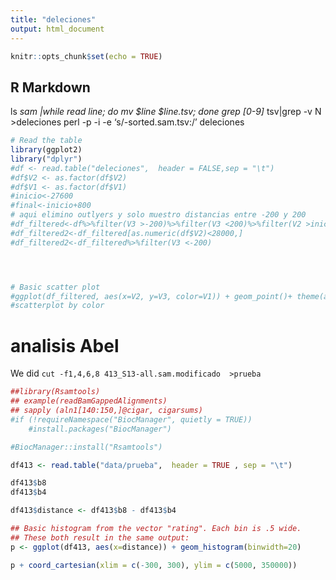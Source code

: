 ---
title: "deleciones"
output: html_document
---

```{r setup, include=FALSE}
knitr::opts_chunk$set(echo = TRUE)
```

## R Markdown
ls *sam |while read line; do  mv $line $line.tsv; done 
grep [0-9] *tsv|grep -v N >deleciones 
perl -p -i -e 's/-sorted.sam.tsv:/\t/' deleciones  

```{r}
# Read the table
library(ggplot2)
library("dplyr")
#df <- read.table("deleciones",  header = FALSE,sep = "\t")
#df$V2 <- as.factor(df$V2)
#df$V1 <- as.factor(df$V1)
#inicio<-27600
#final<-inicio+800
# aqui elimino outlyers y solo muestro distancias entre -200 y 200
#df_filtered<-df%>%filter(V3 >-200)%>%filter(V3 <200)%>%filter(V2 >inicio)%>%filter(V2 <final)
#df_filtered2<-df_filtered[as.numeric(df$V2)<28000,]
#df_filtered2<-df_filtered%>%filter(V3 <-200) 




# Basic scatter plot
#ggplot(df_filtered, aes(x=V2, y=V3, color=V1)) + geom_point()+ theme(axis.text.x = element_text(angle = 90, vjust = 0.5, hjust=1,size=6)) + facet_wrap(~V1)+ labs(colour = "sample")+xlab("position mapped in genome")+ylab("distance between read pair ends")
#scatterplot by color
```

# analisis Abel
We did ` cut -f1,4,6,8 413_S13-all.sam.modificado  >prueba `

```{r}
##library(Rsamtools)
## example(readBamGappedAlignments)
## sapply (aln1[140:150,]@cigar, cigarsums)
#if (!requireNamespace("BiocManager", quietly = TRUE))
    #install.packages("BiocManager")

#BiocManager::install("Rsamtools")

df413 <- read.table("data/prueba",  header = TRUE , sep = "\t")

df413$b8
df413$b4

df413$distance <- df413$b8 - df413$b4

## Basic histogram from the vector "rating". Each bin is .5 wide.
## These both result in the same output:
p <- ggplot(df413, aes(x=distance)) + geom_histogram(binwidth=20)

p + coord_cartesian(xlim = c(-300, 300), ylim = c(5000, 350000))
```

